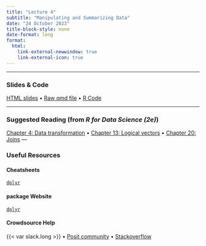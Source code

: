 ```yaml
---
title: "Lecture 4"
subtitle: "Manipulating and Summarizing Data"
date: "24 October 2023"
title-block-style: none
date-format: long
format:
  html:
    link-external-newwindow: true
    link-external-icon: true
---
```

---

### Slides & Code

[HTML slides](CSSS508_Lecture4.qmd) • 
[Raw qmd file](https://raw.githubusercontent.com/vsass/CSSS508/main/Lectures/Lecture4/CSSS508_Lecture4.qmd) •
[R Code](CSSS508_Lecture4_Code.R)

---

### Suggested Reading (from *R for Data Science (2e)*)

[Chapter 4: Data transformation](https://r4ds.hadley.nz/data-transform) • 
[Chapter 13: Logical vectors](https://r4ds.hadley.nz/logicals) •
[Chapter 20: Joins](https://r4ds.hadley.nz/joins)
---

### Useful Resources

#### Cheatsheets
[`dplyr`](https://rstudio.github.io/cheatsheets/data-transformation.pdf)

#### package Website
[`dplyr`](https://dplyr.tidyverse.org/)

#### Crowdsource Help

{{< var slack.long >}} • 
[Posit community](https://community.rstudio.com/) • 
[Stackoverflow](https://stackoverflow.com/)


